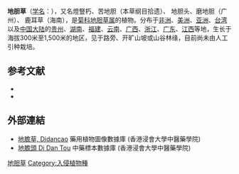 {{Speciesbox
| name = 地胆草
| status = LC
| status_system = IUCN3.1
| image = Elephantopus scaber in Narshapur forest, AP W2 IMG 0829.jpg
| genus = Elephantopus
| species = scaber
| authority = L.
}}

'''地胆草'''（[[学名|学名]]：{{lang|la|''Elephantopus scaber''}}），又名燈豎朽、苦地胆（本草纲目拾遗）、 地胆头、磨地胆（广州）、 鹿耳草（海南），是[[菊科|菊科]][[地胆草属|地胆草属]]的植物。分布于[[非洲|非洲]]、[[美洲|美洲]]、[[亚洲|亚洲]]、[[台湾|台湾]]以及[[中国大陆|中国大陆]]的[[贵州|贵州]]、[[湖南|湖南]]、[[福建|福建]]、[[云南|云南]]、[[广西|广西]]、[[浙江|浙江]]、[[广东|广东]]、[[江西|江西]]等地，生长于海拔300米至1,500米的地区，见于路旁、开旷山坡或山谷林缘，目前尚未由人工引种栽培。

==参考文献==
{{reflist}}
* {{cite web| url =http://www.bioinfo.cn/db05/KmzwSpecies.php?action=view&id=4156| title =地胆草| work =《中国高等植物数据库全库》| publisher =中国科学院微生物研究所| author =昆明植物研究所| accessdate =2009-02-25| deadurl =yes| archiveurl =https://web.archive.org/web/20160305061455/http://www.bioinfo.cn/db05/KmzwSpecies.php?action=view&id=4156| archivedate =2016-03-05}}
* {{TaiBNET| zh=燈豎朽 | id=202461 | binomial=Elephantopus scaber | authority=L., 1753 | var= | accessdate=2013-01-24}}

==外部連結==
* [http://libproject.hkbu.edu.hk/was40/detail?lang=ch&channelid=1288&searchword=herb_id=D00686 地膽草, Didancao] {{Wayback|url=http://libproject.hkbu.edu.hk/was40/detail?lang=ch&channelid=1288&searchword=herb_id=D00686 |date=20190603102850 }} 藥用植物圖像數據庫 (香港浸會大學中醫藥學院) {{zh-hant}}{{en}}
* [http://libproject.hkbu.edu.hk/was40/detail?channelid=44273&searchword=herb_id=D00365 地膽頭 Di Dan Tou]{{Wayback|url=http://libproject.hkbu.edu.hk/was40/detail?channelid=44273&searchword=herb_id=D00365 |date=20141006081054 }} 中藥標本數據庫 (香港浸會大學中醫藥學院) {{zh-hant}}{{en}}
{{Taxonbar|from=Q1039719}}

[[Category:地胆草属|地胆草]]
[[Category:入侵植物種|Category:入侵植物種]]


{{植物小作品}}